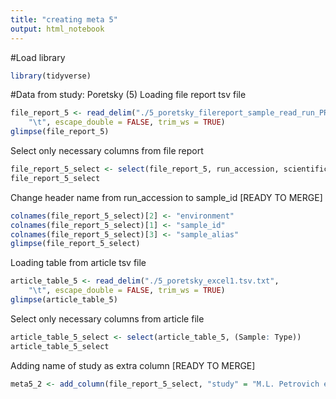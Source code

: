 ---
title: "creating meta 5"
output: html_notebook
---


#Load library
```{r}

library(tidyverse)

```

#Data from study: Poretsky (5)
Loading file report tsv file
```{r}
file_report_5 <- read_delim("./5_poretsky_filereport_sample_read_run_PRJNA385831_tsv.txt", 
    "\t", escape_double = FALSE, trim_ws = TRUE)
glimpse(file_report_5)
```

Select only necessary columns from file report
```{r}
file_report_5_select <- select(file_report_5, run_accession, scientific_name, Sample)
file_report_5_select
```
Change header name from run_accession to sample_id [READY TO MERGE]
```{r}
colnames(file_report_5_select)[2] <- "environment"
colnames(file_report_5_select)[1] <- "sample_id"
colnames(file_report_5_select)[3] <- "sample_alias"
glimpse(file_report_5_select)
```

Loading table from article tsv file
```{r}
article_table_5 <- read_delim("./5_poretsky_excel1.tsv.txt", 
    "\t", escape_double = FALSE, trim_ws = TRUE)
glimpse(article_table_5)

```
Select only necessary columns from article file
```{r}
article_table_5_select <- select(article_table_5, (Sample: Type))
article_table_5_select
```



Adding name of study as extra column [READY TO MERGE]
```{r}
meta5_2 <- add_column(file_report_5_select, "study" = "M.L. Petrovich et al. (2019)", .after = "sample_alias")
```




















